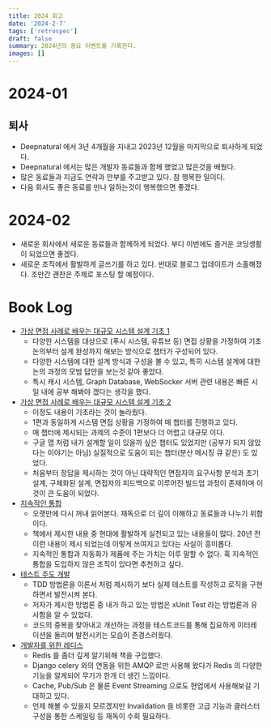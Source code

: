 ```yaml
---
title: 2024 회고
date: '2024-2-7'
tags: ['retrospec']
draft: false
summary: 2024년의 중요 이벤트를 기록한다.
images: []
---
```


# 2024-01

## 퇴사

- Deepnatural 에서 3년 4개월을 지내고 2023년 12월을 마지막으로 퇴사하게 되었다.
- Deepnatural 에서는 많은 개발자 동료들과 함께 했었고 많은것을 배웠다.
- 많은 동료들과 지금도 연락과 안부를 주고받고 있다. 참 행복한 일이다.
- 다음 회사도 좋은 동료를 만나 일하는것이 행복했으면 좋겠다.

# 2024-02

- 새로운 회사에서 새로운 동료들과 함께하게 되었다. 부디 이번에도 즐거운 코딩생활이 되었으면 좋겠다.
- 새로운 조직에서 활발하게 글쓰기를 하고 있다. 반대로 블로그 업데이트가 소홀해졌다. 조만간 괜찬은 주제로 포스팅 할 예정이다.

# Book Log

- [가상 면접 사례로 배우는 대규모 시스템 설계 기초 1](https://product.kyobobook.co.kr/detail/S000001033116)
  - 다양한 시스템을 대상으로 (푸시 시스템, 유튜브 등) 면접 상황을 가정하여 기초 논의부터 설계 완성까지 해보는 방식으로 챕터가 구성되어 있다. 
  - 다양한 시스템에 대한 설계 방식과 구성을 볼 수 있고, 특히 시스템 설계에 대한 논의 과정의 모범 답안을 보는것 같아 좋았다.
  - 특시 캐시 시스템, Graph Database, WebSocker 서버 관련 내용은 빠른 시일 내에 공부 해봐야 겠다는 생각을 했다.
- [가상 면접 사례로 배우는 대규모 시스템 설계 기초 2](https://product.kyobobook.co.kr/detail/S000211656186)
  - 이정도 내용이 기초라는 것이 놀라웠다.
  - 1편과 동일하게 시스템 면접 상황을 가정하여 매 챕터를 진행하고 있다. 
  - 매 챕터에 제시되는 과제의 수준이 1편보다 더 어렵고 대규모 이다.
  - 구글 맵 처럼 내가 설계할 일이 있을까 싶은 챕터도 있었지만 (공부가 되지 않았다는 이야기는 아님) 실질적으로 도움이 되는 챕터(분산 메시징 큐 같은) 도 있었다.
  - 처음부터 정답을 제시하는 것이 아닌 대략적인 면접자의 요구사항 분석과 초기 설계, 구체화된 설계, 면접자의 피드백으로 이루어진 빌드업 과정이 존재하며 이것이 큰 도움이 되었다.
- [지속적인 통합](https://product.kyobobook.co.kr/detail/S000001514332)
  - 오랫만에 다시 꺼내 읽어본다. 재독으로 더 깊이 이해하고 동료들과 나누기 위함이다.
  - 책에서 제시한 내용 중 현대에 활발하게 실천되고 있는 내용들이 많다. 20년 전 이런 내용이 제시 되었는데 이렇게 쓰여지고 있다는 사실이 흥미롭다.
  - 지속적인 통합과 자동화가 제품에 주는 가치는 이루 말할 수 없다. 혹 지속적인 통합을 도입하지 않은 조직이 있다면 추천하고 싶다.
- [테스트 주도 개발](https://product.kyobobook.co.kr/detail/S000001032985)
  - TDD 방법론을 이론서 처럼 제시하기 보다 실제 테스트를 작성하고 로직을 구현하면서 발전시켜 본다.
  - 저자가 제시한 방법론 중 내가 하고 있는 방법은 xUnit Test 라는 방법론과 유사함을 알 수 있었다.
  - 코드의 중복을 찾아내고 개선하는 과정을 테스트코드를 통해 집요하게 이터레이션을 돌리며 발전시키는 모습이 존경스러웠다.
- [개발자를 위한 레디스](https://product.kyobobook.co.kr/detail/S000210785682)
  - Redis 를 좀더 깊게 알기위해 책을 구입했다.
  - Django celery 와의 연동을 위한 AMQP 로만 사용해 왔다가 Redis 의 다양한 기능을 알게되어 무기가 한개 더 생긴 느낌이다.
  - Cache, Pub/Sub 은 물론 Event Streaming 으로도 현업에서 사용해보길 기대하고 있다.
  - 언제 해볼 수 있을지 모르겠지만 Invalidation 을 비롯한 고급 기능과 클러스터 구성을 통한 스케일링 등 재독이 수회 필요하다.
